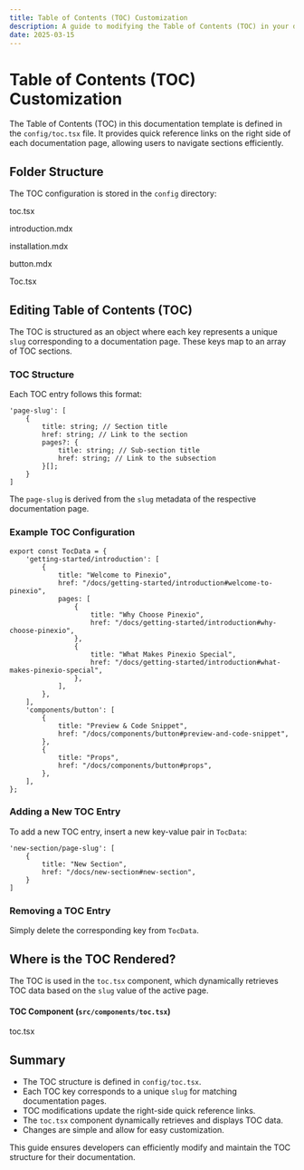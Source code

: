 ```yaml
---
title: Table of Contents (TOC) Customization
description: A guide to modifying the Table of Contents (TOC) in your documentation template.
date: 2025-03-15
---
```


# Table of Contents (TOC) Customization

The Table of Contents (TOC) in this documentation template is defined in the `config/toc.tsx` file. It provides quick reference links on the right side of each documentation page, allowing users to navigate sections efficiently.

## Folder Structure

The TOC configuration is stored in the `config` directory:

<FolderTree className="overflow-hidden p-2">
  <Folder element="project-root" defaultOpen={true}>
    <Folder element="config" defaultOpen={true}>
      <File>
        <p>toc.tsx</p>
      </File>
    </Folder>
    <Folder element="docs" defaultOpen={true}>
      <Folder element="getting-started" defaultOpen={true}>
        <File>
          <p>introduction.mdx</p>
        </File>
        <File>
          <p>installation.mdx</p>
        </File>
      </Folder>
      <Folder element="components" defaultOpen={true}>
        <File>
          <p>button.mdx</p>
        </File>
      </Folder>
    </Folder>
    <Folder element="src" defaultOpen={true}>
      <Folder element="components" defaultOpen={true}>
        <File>
          <p>Toc.tsx</p>
        </File>
      </Folder>
    </Folder>
  </Folder>
</FolderTree>

## Editing Table of Contents (TOC)

The TOC is structured as an object where each key represents a unique `slug` corresponding to a documentation page. These keys map to an array of TOC sections.

### TOC Structure
Each TOC entry follows this format:

```tsx
'page-slug': [
    {
        title: string; // Section title
        href: string; // Link to the section
        pages?: {
            title: string; // Sub-section title
            href: string; // Link to the subsection
        }[];
    }
]
```

The `page-slug` is derived from the `slug` metadata of the respective documentation page.

### Example TOC Configuration

```tsx
export const TocData = {
    'getting-started/introduction': [
        {
            title: "Welcome to Pinexio",
            href: "/docs/getting-started/introduction#welcome-to-pinexio",
            pages: [
                {
                    title: "Why Choose Pinexio",
                    href: "/docs/getting-started/introduction#why-choose-pinexio",
                },
                {
                    title: "What Makes Pinexio Special",
                    href: "/docs/getting-started/introduction#what-makes-pinexio-special",
                },
            ],
        },
    ],
    'components/button': [
        {
            title: "Preview & Code Snippet",
            href: "/docs/components/button#preview-and-code-snippet",
        },
        {
            title: "Props",
            href: "/docs/components/button#props",
        },
    ],
};
```

### Adding a New TOC Entry
To add a new TOC entry, insert a new key-value pair in `TocData`:

```tsx
'new-section/page-slug': [
    {
        title: "New Section",
        href: "/docs/new-section#new-section",
    }
]
```

### Removing a TOC Entry
Simply delete the corresponding key from `TocData`.

## Where is the TOC Rendered?
The TOC is used in the `toc.tsx` component, which dynamically retrieves TOC data based on the `slug` value of the active page.

#### TOC Component (`src/components/toc.tsx`)
<FolderTree className="overflow-hidden p-2">
  <Folder element="project-root" defaultOpen={true}>
    <Folder element="src" defaultOpen={true}>
      <Folder element="components" defaultOpen={true}>
        <File>
          <p>toc.tsx</p>
        </File>
      </Folder>  
    </Folder>
  </Folder>
</FolderTree>  


## Summary
- The TOC structure is defined in `config/toc.tsx`.
- Each TOC key corresponds to a unique `slug` for matching documentation pages.
- TOC modifications update the right-side quick reference links.
- The `toc.tsx` component dynamically retrieves and displays TOC data.
- Changes are simple and allow for easy customization.

This guide ensures developers can efficiently modify and maintain the TOC structure for their documentation.

